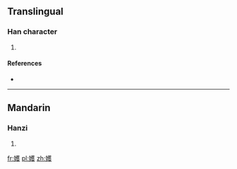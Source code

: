 ==Translingual==

===Han character===
{{Han char|rn=38|rad=女|as=14|sn=17|four=|canj=女廿人水 (VTOE)|ids=⿰[[女]][[蒦]]}}

# {{defn|Han|sort=女14}}

====References====
* {{Han ref|kx=0273.080|dkj=06832|dj=0541.140|hdz=21085.190|uh=5B33|ud=23347}}

----

==Mandarin==

===Hanzi===
{{cmn-hanzi|pin=[[qiān]] ([[qian1]]), [[yuè]] ([[yue4]])|wg=ch'ien<sup>1</sup>, <sup>o</sup>}}

# {{defn|lang=cmn|sort=女14}}

[[fr:嬳]]
[[pl:嬳]]
[[zh:嬳]]